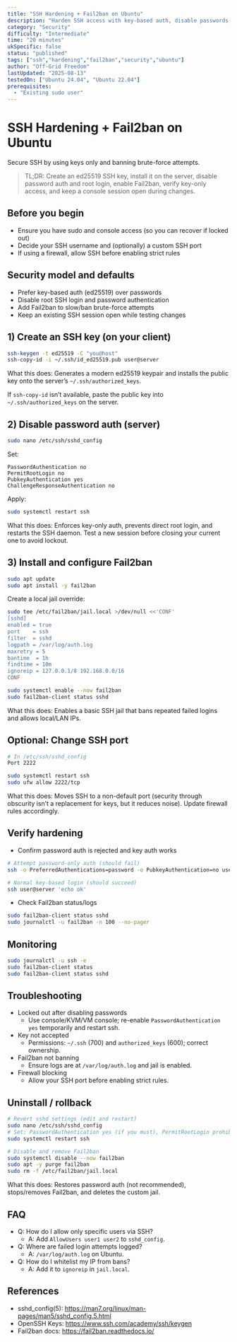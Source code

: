 ```yaml
---
title: "SSH Hardening + Fail2ban on Ubuntu"
description: "Harden SSH access with key-based auth, disable passwords, and add Fail2ban protection."
category: "Security"
difficulty: "Intermediate"
time: "20 minutes"
ukSpecific: false
status: "published"
tags: ["ssh","hardening","fail2ban","security","ubuntu"]
author: "Off-Grid Freedom"
lastUpdated: "2025-08-13"
testedOn: ["Ubuntu 24.04", "Ubuntu 22.04"]
prerequisites:
  - "Existing sudo user"
---
```


# SSH Hardening + Fail2ban on Ubuntu

Secure SSH by using keys only and banning brute-force attempts.

> TL;DR: Create an ed25519 SSH key, install it on the server, disable password auth and root login, enable Fail2ban, verify key-only access, and keep a console session open during changes.

## Before you begin
- Ensure you have sudo and console access (so you can recover if locked out)
- Decide your SSH username and (optionally) a custom SSH port
- If using a firewall, allow SSH before enabling strict rules

## Security model and defaults
- Prefer key-based auth (ed25519) over passwords
- Disable root SSH login and password authentication
- Add Fail2ban to slow/ban brute-force attempts
- Keep an existing SSH session open while testing changes

## 1) Create an SSH key (on your client)

```bash
ssh-keygen -t ed25519 -C "you@host"
ssh-copy-id -i ~/.ssh/id_ed25519.pub user@server
```

What this does: Generates a modern ed25519 keypair and installs the public key onto the server’s `~/.ssh/authorized_keys`.

If `ssh-copy-id` isn’t available, paste the public key into `~/.ssh/authorized_keys` on the server.

## 2) Disable password auth (server)

```bash
sudo nano /etc/ssh/sshd_config
```

Set:

```
PasswordAuthentication no
PermitRootLogin no
PubkeyAuthentication yes
ChallengeResponseAuthentication no
```

Apply:

```bash
sudo systemctl restart ssh
```

What this does: Enforces key-only auth, prevents direct root login, and restarts the SSH daemon. Test a new session before closing your current one to avoid lockout.

## 3) Install and configure Fail2ban

```bash
sudo apt update
sudo apt install -y fail2ban
```

Create a local jail override:

```bash
sudo tee /etc/fail2ban/jail.local >/dev/null <<'CONF'
[sshd]
enabled = true
port    = ssh
filter  = sshd
logpath = /var/log/auth.log
maxretry = 5
bantime  = 1h
findtime = 10m
ignoreip = 127.0.0.1/8 192.168.0.0/16
CONF

sudo systemctl enable --now fail2ban
sudo fail2ban-client status sshd
```

What this does: Enables a basic SSH jail that bans repeated failed logins and allows local/LAN IPs.

## Optional: Change SSH port

```bash
# In /etc/ssh/sshd_config
Port 2222

sudo systemctl restart ssh
sudo ufw allow 2222/tcp
```

What this does: Moves SSH to a non-default port (security through obscurity isn’t a replacement for keys, but it reduces noise). Update firewall rules accordingly.

## Verify hardening

- Confirm password auth is rejected and key auth works

```bash
# Attempt password-only auth (should fail)
ssh -o PreferredAuthentications=password -o PubkeyAuthentication=no user@server || echo "Password auth disabled as expected"

# Normal key-based login (should succeed)
ssh user@server 'echo ok'
```

- Check Fail2ban status/logs

```bash
sudo fail2ban-client status sshd
sudo journalctl -u fail2ban -n 100 --no-pager
```

## Monitoring

```bash
sudo journalctl -u ssh -e
sudo fail2ban-client status
sudo fail2ban-client status sshd
```

## Troubleshooting

- Locked out after disabling passwords
  - Use console/KVM/VM console; re-enable `PasswordAuthentication yes` temporarily and restart ssh.
- Key not accepted
  - Permissions: `~/.ssh` (700) and `authorized_keys` (600); correct ownership.
- Fail2ban not banning
  - Ensure logs are at `/var/log/auth.log` and jail is enabled.
- Firewall blocking
  - Allow your SSH port before enabling strict rules.

## Uninstall / rollback

```bash
# Revert sshd settings (edit and restart)
sudo nano /etc/ssh/sshd_config
# Set: PasswordAuthentication yes (if you must), PermitRootLogin prohibit-password
sudo systemctl restart ssh

# Disable and remove Fail2ban
sudo systemctl disable --now fail2ban
sudo apt -y purge fail2ban
sudo rm -f /etc/fail2ban/jail.local
```

What this does: Restores password auth (not recommended), stops/removes Fail2ban, and deletes the custom jail.

## FAQ
- Q: How do I allow only specific users via SSH?
  - A: Add `AllowUsers user1 user2` to `sshd_config`.
- Q: Where are failed login attempts logged?
  - A: `/var/log/auth.log` on Ubuntu.
- Q: How do I whitelist my IP from bans?
  - A: Add it to `ignoreip` in `jail.local`.

## References
- sshd_config(5): https://man7.org/linux/man-pages/man5/sshd_config.5.html
- OpenSSH Keys: https://www.ssh.com/academy/ssh/keygen
- Fail2ban docs: https://fail2ban.readthedocs.io/
